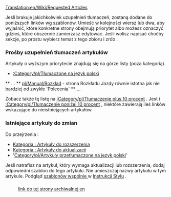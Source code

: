 [[Translation:en/Wiki/Requested Articles]]

Jeśli brakuje jakichkolwiek uzupełnień tłumaczeń, zostaną dodane do poniższych linków wg szablonów. Umieść w kolejności wiersz lub dwa, aby wyjaśnić, które konkretne strony obejmują priorytet albo możesz oznaczyć gdzieś, które obszernie zamierzasz edytować.
Jeśli wolisz napisać choćby sekcje, po prostu wybierz temat z tego zbioru i zrób .
=== Prośby uzupełnień tłumaczeń artykułów ===

Artykuły o wyższym priorytecie znajdują się na górze listy (poza kategorią).
* [[:Category/pl/Tłumaczone na język polski ]]
<!--* advanced rail networks--><!--
-->** ... 
<!--* Oś czasu . W jakich latach każdy z grfy zaczyna/kończy się. Co możesz zrobić--><!--
-->** [[pl/Manual/Rozkład]] - strona Rozkładu Jazdy równie istotna jak nie bardziej od zwykłe <span title=Orders>'Polecenia'</span> 
<!--* Przyzwoita sekcja [[pl/Archive/Manual/Rozwiązywanie problemów | Troubleshooting ]]--><!--
--><!--** W szczególności szczegółowe informacje o tym, gdzie znajdują się log files i gdziekolwiek indziej można zacząć szukać. -->** ...

Zobacz także tę listę na <!--[https://web.archive.org/web/20200918142931/http://wiki.openttd.org/Special:WantedPages Poszukiwane strony]-->[[:Category/pl/Tłumaczenie plus 10 procent]] . Jest i <!--[https://web.archive.org/web/20201101200325/https://wiki.openttd.org/Special:SpecialPages specialna strona ]-->[[:Category/pl/Tłumaczenie poniżej 10 procent]] , niektóre zawierają ileś linków wskazujące do nieistniejących artykułów.

=== Istniejące artykuły do zmian ===

Do przejrzenia :
*[[:Category/pl/Artykuły do rozbudowy | Kategoria : Artykuły do rozszerzenia ]] 
*[[:Category/pl/Do poprawki | Kategoria : Artykuły do ​aktualizacji ]] 
* <!--Category:Articles to be merged-->'[[Category/pl/Artykuły przetłumaczone na język polski]]' 
Jeśli natrafisz na artykuł, który wymaga aktualizacji lub rozszerzenia, dodaj odpowiedni szablon do tego artykułu. Nie umieszczaj nazwy artykułu w tym artykule. Podgląd [[pl/Wiki/Wspólne szablony | szablonów wspólnie ]]  w [[pl/Wiki/Instrukcja Stylów | Instrukcji Stylu]] . 

=== ===
: [https://web.archive.org/web/20200128090108/http://wiki.openttd.org/OpenTTD:Requested_Articles link do tej strony archiwalnej en ]
